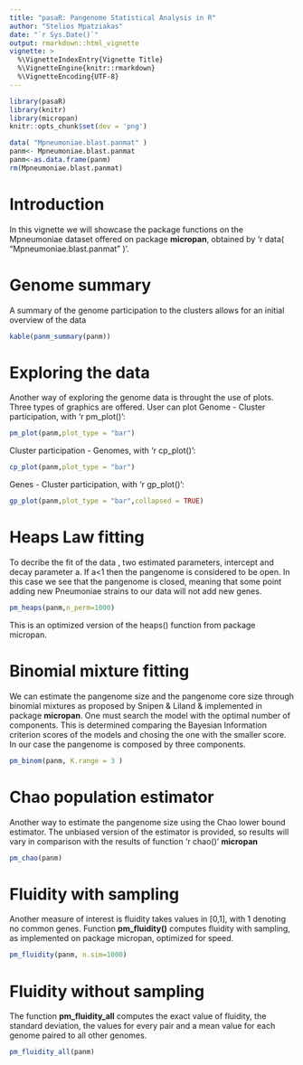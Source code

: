 ```yaml
---
title: "pasaR: Pangenome Statistical Analysis in R"
author: "Stelios Mpatziakas"
date: "`r Sys.Date()`"
output: rmarkdown::html_vignette
vignette: >
  %\VignetteIndexEntry{Vignette Title}
  %\VignetteEngine{knitr::rmarkdown}
  %\VignetteEncoding{UTF-8}
---
```



```r
library(pasaR) 
library(knitr)
library(micropan)
knitr::opts_chunk$set(dev = 'png')

```

```r
data( "Mpneumoniae.blast.panmat" )
panm<- Mpneumoniae.blast.panmat
panm<-as.data.frame(panm)
rm(Mpneumoniae.blast.panmat)

```

# Introduction

 In this vignette we will showcase the package functions on the Mpneumoniae dataset offered on package **micropan**, obtained by 'r data( "Mpneumoniae.blast.panmat" )'.

# Genome summary

A summary of the genome participation to the clusters allows for an initial overview of the data

```r

kable(panm_summary(panm))

```


# Exploring the data

Another way of exploring the genome data is throught the use of plots. Three types of graphics are offered. User can  plot  Genome - Cluster participation, with  'r pm_plot()':
```r

pm_plot(panm,plot_type = "bar")


```

Cluster participation - Genomes, with 'r cp_plot()':

```r

cp_plot(panm,plot_type = "bar")

```


Genes - Cluster participation, with 'r gp_plot()':

```r

gp_plot(panm,plot_type = "bar",collapsed = TRUE)

```



# Heaps Law fitting
To decribe the fit of the data , two estimated parameters, intercept and decay parameter a. If a<1 then the pangenome is considered to be open. In this case we see that the pangenome is closed, meaning that some point adding new Pneumoniae strains to our data will not add new genes.

```r
pm_heaps(panm,n_perm=1000)

```
This is an optimized version of the heaps() function from package micropan.

# Binomial mixture fitting

We can estimate the pangenome size and the pangenome core size through binomial mixtures as proposed by Snipen & Liland & implemented in package **micropan**. One must search the model with the optimal number of components. This is determined comparing the Bayesian Information criterion scores of the models and chosing the one with the smaller score. In our case the pangenome is composed by three components.  
```r

pm_binom(panm, K.range = 3 )
```

# Chao population estimator

Another way to estimate the pangenome size  using the Chao lower bound estimator. The unbiased version of the estimator is provided, so results will vary in comparison with the results of function 'r chao()' **micropan** 
```r
pm_chao(panm)

```

# Fluidity with sampling


Another measure of interest is fluidity takes values in [0,1], with 1 denoting no common genes. Function **pm_fluidity()** computes fluidity with sampling, as implemented on package micropan, optimized for speed.

```r

pm_fluidity(panm, n.sim=1000)

```

# Fluidity without sampling

The function **pm_fluidity_all** computes the exact value of fluidity, the standard deviation, the values for every pair and a mean value for each genome paired to all other genomes.

```r
pm_fluidity_all(panm)
```

